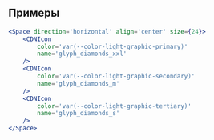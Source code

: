 ## Примеры

```jsx live
<Space direction='horizontal' align='center' size={24}>
    <CDNIcon 
        color='var(--color-light-graphic-primary)' 
        name='glyph_diamonds_xxl' 
    />
    <CDNIcon 
        color='var(--color-light-graphic-secondary)' 
        name='glyph_diamonds_m' 
    />
    <CDNIcon 
        color='var(--color-light-graphic-tertiary)' 
        name='glyph_diamonds_s' 
    />
</Space>
```
